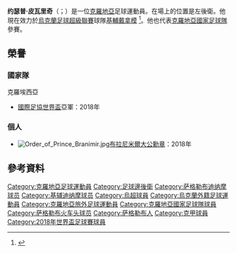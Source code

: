 {{noteTA|G1=football|G2=UEFA
|1=zh-hans:皮瓦里奇; zh-hk:比華歷;zh-tw:皮瓦里奇}}
{{Infobox football biography
| name = 约瑟普·比華歷<br>Josip Pivarić
| image  = Josip Pivarić.jpg
| image_size =
| caption =
| birth_date = {{Birth date and age|df=yes|1989|1|30}}
| birth_place = [[南斯拉夫社会主义联邦共和国|南斯拉夫]][[萨格勒布|萨格勒布]]
| height = 1.76 m<ref>{{cite web |url=https://tournament.fifadata.com/documents/FWC/2018/pdf/FWC_2018_SQUADLISTS.PDF |title=2018 FIFA World Cup Russia – List of Players |website=FIFA.com |publisher=Fédération Internationale de Football Association |format=PDF |date=4 June 2018 |access-date=10 June 2018 |archive-url=https://web.archive.org/web/20180619164139/https://tournament.fifadata.com/documents/FWC/2018/pdf/FWC_2018_SQUADLISTS.PDF |archive-date=2018-06-19 |dead-url=yes }}</ref>
| position = [[後衛|後衛]]
| currentclub = [[基輔戴拿模足球會|基輔戴拿模]]
| clubnumber = 23
| youthyears1 = 1999–2008
| youthclubs1 = [[薩格勒布迪納摩足球俱樂部|薩格勒布迪納摩]]
| years1 = 2008–2017
| clubs1 = [[薩格勒布迪納摩足球俱樂部|薩格勒布迪納摩]]
| caps1 = 168
| goals1 = 9
| years2 = 2008–2012
| clubs2 = → [[薩格勒布火車頭足球俱樂部|薩格勒布火車頭]] (loan)
| caps2 = 78
| goals2 = 1
| years3 = 2017–
| clubs3 = [[基輔戴拿模足球會|基輔戴拿模]]
| caps3 = 29
| goals3 = 0
| nationalyears1 = 2005
| nationalteam1 = 克羅地亞U16
| nationalcaps1 = 1
| nationalgoals1 = 0
| nationalyears2 = 2005
| nationalteam2 = 克羅地亞U17
| nationalcaps2 = 11
| nationalgoals2 = 2
| nationalyears3 = 2005–2007
| nationalteam3 = 克羅地亞U18
| nationalcaps3 = 8
| nationalgoals3 = 0
| nationalyears4 = 2007–2008
| nationalteam4 = 克羅地亞U19
| nationalcaps4 = 8
| nationalgoals4 = 0
| nationalyears5 = 2008
| nationalteam5 = 克羅地亞U20
| nationalcaps5 = 1
| nationalgoals5 = 0
| nationalyears6 = 2013–
| nationalteam6 = [[克羅地亞國家足球隊|克羅地亞]]
| nationalcaps6 = 26
| nationalgoals6 = 0
| medaltemplates = 
{{Medal|Sport|男子[[足球|足球]]}}
{{Medal|Country|{{fb|CRO}}}}
{{Medal|Comp|[[國際足協世界盃|國際足協世界盃]]}}
{{Medal|RU|[[2018年國際足協世界盃|2018 俄羅斯]]|}}
| pcupdate = 2020年7月4日
| ntupdate = 2018年10月15日
}}

'''约瑟普·皮瓦里奇'''（{{lang-hr|Josip Pivarić}}；{{bd|1989年|1月30日}}）是一位[[克羅地亞|克羅地亞]]足球運動員。在場上的位置是左後衛。他現在效力於[[烏克蘭足球超級聯賽|烏克蘭足球超級聯賽]]球隊[[基輔戴拿模足球會|基輔戴拿模]]
<ref>{{cite web|publisher=Hrvatska nogometna liga|title=Statistika: Josip Pivarić|url=http://www.1hnl.net/igrac.php?id=1670|language=hr|accessdate=14 July 2010|deadurl=yes|archiveurl=https://archive.is/20120722122602/http://www.1hnl.net/igrac.php?id=1670|archivedate=2012年7月22日}}</ref>。他也代表[[克羅地亞國家足球隊|克羅地亞國家足球隊]]參賽。

== 榮譽 ==
=== 國家隊 ===	
;{{flagicon|CRO}} 克羅埃西亞
*[[國際足協世界盃|國際足協世界盃]]亞軍：2018年

=== 個人 ===	
*[[File:Order_of_Prince_Branimir.jpg|left]][[布拉尼米爾大公勳章|布拉尼米爾大公勳章]]：2018年


==參考資料==
{{Reflist}}
{{2018年世界盃足球賽克羅地亞參賽名單}}

{{DEFAULTSORT:Pivarić, Josip}}
[[Category:克羅地亞足球運動員|Category:克羅地亞足球運動員]]
[[Category:足球邊後衛|Category:足球邊後衛]]
[[Category:萨格勒布迪纳摩球员|Category:萨格勒布迪纳摩球员]]
[[Category:基辅迪纳摩球员|Category:基辅迪纳摩球员]]
[[Category:烏超球員|Category:烏超球員]]
[[Category:烏克蘭外籍足球運動員|Category:烏克蘭外籍足球運動員]]
[[Category:克羅地亞旅外足球運動員|Category:克羅地亞旅外足球運動員]]
[[Category:克羅地亞國家足球隊球員|Category:克羅地亞國家足球隊球員]]
[[Category:萨格勒布火车头球员|Category:萨格勒布火车头球员]]
[[Category:萨格勒布人|Category:萨格勒布人]]
[[Category:克甲球員|Category:克甲球員]]
[[Category:2018年世界盃足球賽球員|Category:2018年世界盃足球賽球員]]